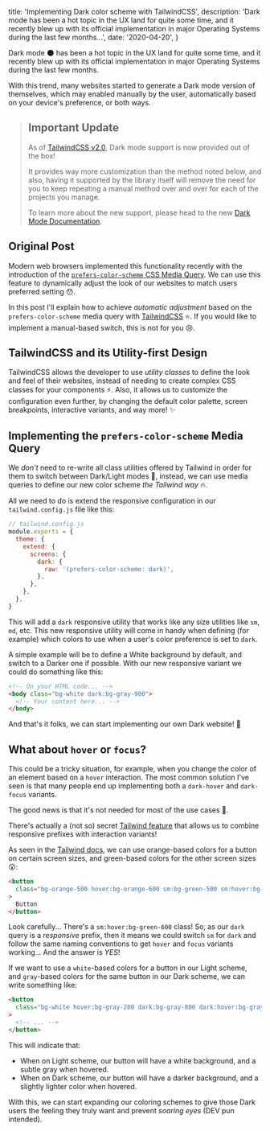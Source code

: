   title: 'Implementing Dark color scheme with TailwindCSS',
  description:
    'Dark mode has been a hot topic in the UX land for quite some time, and it recently blew up with its official implementation in major Operating Systems during the last few months...',
  date: '2020-04-20',
}

Dark mode :new_moon: has been a hot topic in the UX land for quite some time,
and it recently blew up with its official implementation in major Operating
Systems during the last few months.

<!--more-->

With this trend, many websites started to generate a Dark mode version of
themselves, which may enabled manually by the user, automatically based on your
device's preference, or both ways.

> ## Important Update
>
> As of [TailwindCSS v2.0](https://blog.tailwindcss.com/tailwindcss-v2), Dark
> mode support is now provided out of the box!
>
> It provides way more customization than the method noted below, and also,
> having it supported by the library itself will remove the need for you to keep
> repeating a manual method over and over for each of the projects you manage.
>
> To learn more about the new support, please head to the new
> [Dark Mode Documentation](https://tailwindcss.com/docs/dark-mode).

## Original Post

Modern web browsers implemented this functionality recently with the
introduction of the
[`prefers-color-scheme` CSS Media Query](https://caniuse.com/#feat=prefers-color-scheme).
We can use this feature to dynamically adjust the look of our websites to match
users preferred setting :hushed:.

In this post I'll explain how to achieve _automatic adjustment_ based on the
`prefers-color-scheme` media query with [TailwindCSS](https://tailwindcss.com/)
:star:. If you would like to implement a manual-based switch, this is not for
you :cry:.

## TailwindCSS and its Utility-first Design

TailwindCSS allows the developer to use _utility classes_ to define the look and
feel of their websites, instead of needing to create complex CSS classes for
your components :zap:. Also, it allows us to customize the configuration even
further, by changing the default color palette, screen breakpoints, interactive
variants, and way more! :sparkles:

## Implementing the `prefers-color-scheme` Media Query

We _don't_ need to re-write all class utilities offered by Tailwind in order for
them to switch between Dark/Light modes :grimacing:, instead, we can use media
queries to define our new color scheme _the Tailwind way_ :fire:.

All we need to do is extend the responsive configuration in our
`tailwind.config.js` file like this:

```js
// tailwind.config.js
module.exports = {
  theme: {
    extend: {
      screens: {
        dark: {
          raw: '(prefers-color-scheme: dark)',
        },
      },
    },
  },
}
```

This will add a `dark` responsive utility that works like any size utilities
like `sm`, `md`, etc. This new responsive utility will come in handy when
defining (for example) which colors to use when a user's color preference is set
to `dark`.

A simple example will be to define a White background by default, and switch to
a Darker one if possible. With our new responsive variant we could do something
like this:

```html
<!-- On your HTML code... -->
<body class="bg-white dark:bg-gray-900">
  <!-- Your content here... -->
</body>
```

And that's it folks, we can start implementing our own Dark website! :tada:

## What about `hover` or `focus`?

This could be a tricky situation, for example, when you change the color of an
element based on a `hover` interaction. The most common solution I've seen is
that many people end up implementing both a `dark-hover` and `dark-focus`
variants.

The good news is that it's not needed for most of the use cases :monocle_face:.

There's actually a (not so) secret
[Tailwind feature](https://tailwindcss.com/docs/pseudo-class-variants#combining-with-responsive-prefixes)
that allows us to combine responsive prefixes with interaction variants!

As seen in the
[Tailwind docs](https://tailwindcss.com/docs/pseudo-class-variants#combining-with-responsive-prefixes),
we can use orange-based colors for a button on certain screen sizes, and
green-based colors for the other screen sizes :open_mouth::

```html
<button
  class="bg-orange-500 hover:bg-orange-600 sm:bg-green-500 sm:hover:bg-green-600 md:bg-red-500 md:hover:bg-red-600 lg:bg-indigo-500 lg:hover:bg-indigo-600 xl:bg-pink-500 xl:hover:bg-pink-600"
>
  Button
</button>
```

Look carefully... There's a `sm:hover:bg-green-600` class! So, as our `dark`
query is a _responsive_ prefix, then it means we could switch `sm` for `dark`
and follow the same naming conventions to get `hover` and `focus` variants
working... And the answer is _YES_!

If we want to use a `white`-based colors for a button in our Light scheme, and
`gray`-based colors for the same button in our Dark scheme, we can write
something like:

```html
<button
  class="bg-white hover:bg-gray-200 dark:bg-gray-800 dark:hover:bg-gray-700"
>
  <!-- ... -->
</button>
```

This will indicate that:

- When on Light scheme, our button will have a white background, and a subtle
  gray when hovered.
- When on Dark scheme, our button will have a darker background, and a slightly
  lighter color when hovered.

With this, we can start expanding our coloring schemes to give those Dark users
the feeling they truly want and prevent _soaring eyes_ (DEV pun intended).
